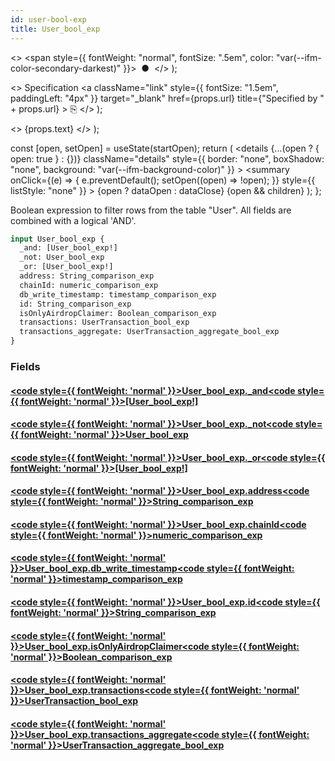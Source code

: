 ```yaml
---
id: user-bool-exp
title: User_bool_exp
---
```


<head>
  <meta content="noindex" name="robots" />
  <meta charset="utf-8" />
</head>

  <>
    <span style={{ fontWeight: "normal", fontSize: ".5em", color: "var(--ifm-color-secondary-darkest)" }}>
      &nbsp;●&nbsp;
    </span>
  </>
);

  <>
    Specification
    <a
      className="link"
      style={{ fontSize: "1.5em", paddingLeft: "4px" }}
      target="_blank"
      href={props.url}
      title={"Specified by " + props.url}
    >
      ⎘
    </a>
  </>
);

  <>
    <span className={props.class}>{props.text}</span>
  </>
);


  const [open, setOpen] = useState(startOpen);
  return (
    <details
      {...(open ? { open: true } : {})}
      className="details"
      style={{ border: "none", boxShadow: "none", background: "var(--ifm-background-color)" }}
    >
      <summary
        onClick={(e) => {
          e.preventDefault();
          setOpen((open) => !open);
        }}
        style={{ listStyle: "none" }}
      >
        {open ? dataOpen : dataClose}
      </summary>
      {open && children}
    </details>
  );
};

Boolean expression to filter rows from the table "User". All fields are combined with a logical 'AND'.

```graphql
input User_bool_exp {
  _and: [User_bool_exp!]
  _not: User_bool_exp
  _or: [User_bool_exp!]
  address: String_comparison_exp
  chainId: numeric_comparison_exp
  db_write_timestamp: timestamp_comparison_exp
  id: String_comparison_exp
  isOnlyAirdropClaimer: Boolean_comparison_exp
  transactions: UserTransaction_bool_exp
  transactions_aggregate: UserTransaction_aggregate_bool_exp
}
```

### Fields

#### [<code style={{ fontWeight: 'normal' }}>User_bool_exp.<b>\_and</b></code>](#)<Bullet />[<code style={{ fontWeight: 'normal' }}><b>[User_bool_exp!]</b></code>](/docs/api/airdrops/graphql/envio/inputs/user-bool-exp.mdx) <Badge class="badge badge--secondary " text="list"/> <Badge class="badge badge--secondary " text="input"/>

#### [<code style={{ fontWeight: 'normal' }}>User_bool_exp.<b>\_not</b></code>](#)<Bullet />[<code style={{ fontWeight: 'normal' }}><b>User_bool_exp</b></code>](/docs/api/airdrops/graphql/envio/inputs/user-bool-exp.mdx) <Badge class="badge badge--secondary " text="input"/>

#### [<code style={{ fontWeight: 'normal' }}>User_bool_exp.<b>\_or</b></code>](#)<Bullet />[<code style={{ fontWeight: 'normal' }}><b>[User_bool_exp!]</b></code>](/docs/api/airdrops/graphql/envio/inputs/user-bool-exp.mdx) <Badge class="badge badge--secondary " text="list"/> <Badge class="badge badge--secondary " text="input"/>

#### [<code style={{ fontWeight: 'normal' }}>User_bool_exp.<b>address</b></code>](#)<Bullet />[<code style={{ fontWeight: 'normal' }}><b>String_comparison_exp</b></code>](/docs/api/airdrops/graphql/envio/inputs/string-comparison-exp.mdx) <Badge class="badge badge--secondary " text="input"/>

#### [<code style={{ fontWeight: 'normal' }}>User_bool_exp.<b>chainId</b></code>](#)<Bullet />[<code style={{ fontWeight: 'normal' }}><b>numeric_comparison_exp</b></code>](/docs/api/airdrops/graphql/envio/inputs/numeric-comparison-exp.mdx) <Badge class="badge badge--secondary " text="input"/>

#### [<code style={{ fontWeight: 'normal' }}>User_bool_exp.<b>db_write_timestamp</b></code>](#)<Bullet />[<code style={{ fontWeight: 'normal' }}><b>timestamp_comparison_exp</b></code>](/docs/api/airdrops/graphql/envio/inputs/timestamp-comparison-exp.mdx) <Badge class="badge badge--secondary " text="input"/>

#### [<code style={{ fontWeight: 'normal' }}>User_bool_exp.<b>id</b></code>](#)<Bullet />[<code style={{ fontWeight: 'normal' }}><b>String_comparison_exp</b></code>](/docs/api/airdrops/graphql/envio/inputs/string-comparison-exp.mdx) <Badge class="badge badge--secondary " text="input"/>

#### [<code style={{ fontWeight: 'normal' }}>User_bool_exp.<b>isOnlyAirdropClaimer</b></code>](#)<Bullet />[<code style={{ fontWeight: 'normal' }}><b>Boolean_comparison_exp</b></code>](/docs/api/airdrops/graphql/envio/inputs/boolean-comparison-exp.mdx) <Badge class="badge badge--secondary " text="input"/>

#### [<code style={{ fontWeight: 'normal' }}>User_bool_exp.<b>transactions</b></code>](#)<Bullet />[<code style={{ fontWeight: 'normal' }}><b>UserTransaction_bool_exp</b></code>](/docs/api/airdrops/graphql/envio/inputs/user-transaction-bool-exp.mdx) <Badge class="badge badge--secondary " text="input"/>

#### [<code style={{ fontWeight: 'normal' }}>User_bool_exp.<b>transactions_aggregate</b></code>](#)<Bullet />[<code style={{ fontWeight: 'normal' }}><b>UserTransaction_aggregate_bool_exp</b></code>](/docs/api/airdrops/graphql/envio/inputs/user-transaction-aggregate-bool-exp.mdx) <Badge class="badge badge--secondary " text="input"/>
